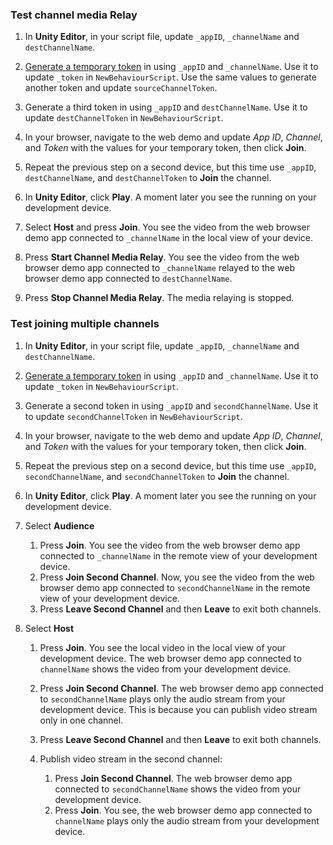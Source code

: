 <PlatformWrapper platform="unity">

### Test channel media Relay

1. In **Unity Editor**, in your script file, update `_appID`, `_channelName` and `destChannelName`.

2. [Generate a temporary token](../reference/manage-agora-account#generate-a-temporary-token) in <Vpl k="CONSOLE" /> using `_appID` and `_channelName`. Use it to update `_token` in `NewBehaviourScript`. Use the same values to generate another token and update `sourceChannelToken`.

3. Generate a third token in <Vpl k="CONSOLE" /> using `_appID` and `destChannelName`. Use it to update `destChannelToken` in `NewBehaviourScript`.

4. In your browser, navigate to the <Link target="_blank" to="{{Global.DEMO_BASIC_VIDEO_CALL_URL}}"><Vg k="COMPANY" /> web demo</Link> and update _App ID_, _Channel_, and _Token_ with the values for your temporary token, then click **Join**.

5. Repeat the previous step on a second device, but this time use `_appID`, `destChannelName`, and `destChannelToken` to **Join** the channel.

6. In **Unity Editor**, click **Play**. A moment later you see the <Vpl k="CLIENT" /> running on your development device.

7. Select **Host** and press **Join**. You see the video from the web browser demo app connected to `_channelName` in the local view of your device.

8. Press **Start Channel Media Relay**. You see the video from the web browser demo app connected to `_channelName` relayed to the web browser demo app connected to `destChannelName`.

9. Press **Stop Channel Media Relay**. The media relaying is stopped.

### Test joining multiple channels

1. In **Unity Editor**, in your script file, update `_appID`, `_channelName` and `destChannelName`.

2. [Generate a temporary token](../reference/manage-agora-account#generate-a-temporary-token) in <Vpl k="CONSOLE" /> using `_appID` and `_channelName`. Use it to update `_token` in `NewBehaviourScript`.

3. Generate a second token in <Vpl k="CONSOLE" /> using `_appID` and `secondChannelName`. Use it to update `secondChannelToken` in `NewBehaviourScript`.

4. In your browser, navigate to the <Link target="_blank" to="{{Global.DEMO_BASIC_VIDEO_CALL_URL}}"><Vg k="COMPANY" /> web demo</Link> and update _App ID_, _Channel_, and _Token_ with the values for your temporary token, then click **Join**.

5. Repeat the previous step on a second device, but this time use `_appID`, `secondChannelName`, and `secondChannelToken` to **Join** the channel.

6. In **Unity Editor**, click **Play**. A moment later you see the <Vpl k="CLIENT" /> running on your development device.

8. Select **Audience** 

    1. Press **Join**. You see the video from the web browser demo app connected to `_channelName` in the remote view of your development device.
    2. Press **Join Second Channel**. Now, you see the video from the web browser demo app connected to `secondChannelName` in the remote view of your development device.
    3. Press **Leave Second Channel** and then **Leave** to exit both channels.

9. Select **Host** 

    1. Press **Join**. You see the local video in the local view of your development device. The web browser demo app connected to `channelName` shows the video from your development device.
    2. Press **Join Second Channel**. The web browser demo app connected to `secondChannelName` plays only the audio stream from your development device. This is because you can publish video stream only in one channel.
    3. Press **Leave Second Channel** and then **Leave** to exit both channels.
    4. Publish video stream in the second channel:

       1. Press **Join Second Channel**. The web browser demo app connected to `secondChannelName` shows the video from your development device.
       2. Press **Join**. You see, the web browser demo app connected to `channelName` plays only the audio stream from your development device.

</PlatformWrapper>